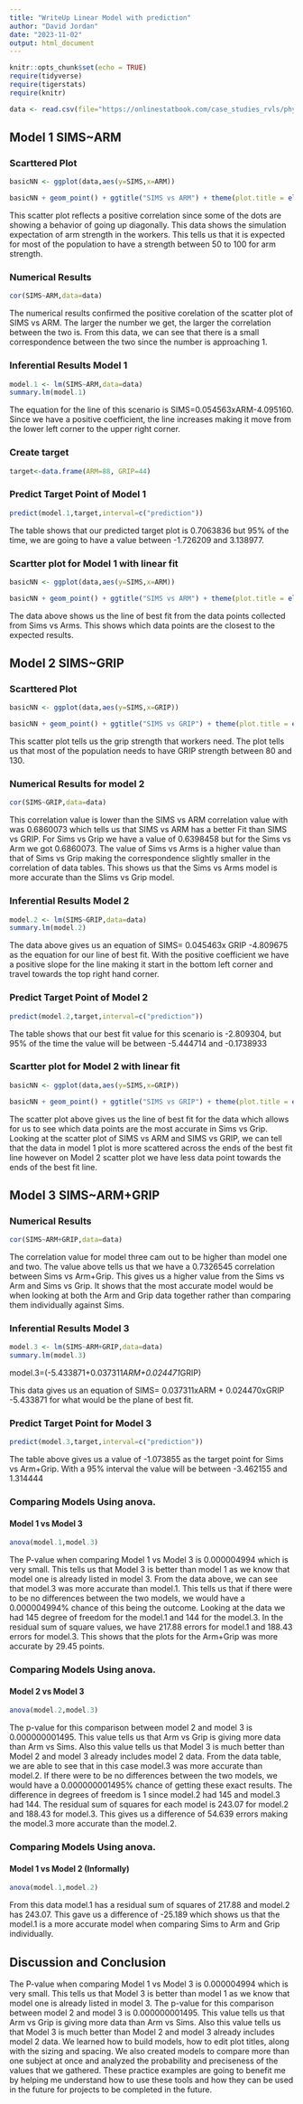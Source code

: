 ```yaml
---
title: "WriteUp Linear Model with prediction"
author: "David Jordan"
date: "2023-11-02"
output: html_document
---
```


```r
knitr::opts_chunk$set(echo = TRUE)
require(tidyverse)
require(tigerstats)
require(knitr)

data <- read.csv(file="https://onlinestatbook.com/case_studies_rvls/physical_strength/data.txt",sep="",header=TRUE)  
```

## Model 1 SIMS~ARM
### Scarttered Plot

```r
basicNN <- ggplot(data,aes(y=SIMS,x=ARM))

```

```r
basicNN + geom_point() + ggtitle("SIMS vs ARM") + theme(plot.title = element_text(hjust = 0.5, size = 20))
```

This scatter plot reflects a positive correlation since some of the dots are showing a behavior of going up diagonally. This data shows the simulation expectation of arm strength in the workers. This tells us that it is expected for most of the population to have a strength between 50 to 100 for arm strength. 

### Numerical Results

```r
cor(SIMS~ARM,data=data)
```

The numerical results confirmed the positive corelation of the scatter plot of SIMS vs ARM.
The larger the number we get, the larger the correlation between the two is. From this data, we can see that there is a small correspondence between the two since the number is approaching 1. 

### Inferential Results Model 1

```r
model.1 <- lm(SIMS~ARM,data=data)
summary.lm(model.1)
```

The equation for the line of this scenario is SIMS=0.054563xARM-4.095160. Since we have a positive coefficient, the line increases making it move from the lower left corner to the upper right corner.

### Create target

```r
target<-data.frame(ARM=88, GRIP=44)
```

### Predict Target Point of Model 1

```r
predict(model.1,target,interval=c("prediction"))
```

The table shows that our predicted target plot is 0.7063836 but 95% of the time, we are going to have a value between -1.726209 and 3.138977. 

### Scartter plot for Model 1 with linear fit

```r
basicNN <- ggplot(data,aes(y=SIMS,x=ARM))

```

```r
basicNN + geom_point() + ggtitle("SIMS vs ARM") + theme(plot.title = element_text(hjust = 0.5, size = 20)) + geom_smooth(method=lm)

```

The data above shows us the line of best fit from the data points collected from Sims vs Arms. This shows which data points are the closest to the expected results. 

## Model 2 SIMS~GRIP
### Scarttered Plot



```r
basicNN <- ggplot(data,aes(y=SIMS,x=GRIP))

```

```r
basicNN + geom_point() + ggtitle("SIMS vs GRIP") + theme(plot.title = element_text(hjust = 0.5, size = 20))
```

This scatter plot tells us the grip strength that workers need. The  plot tells us that most of the population needs to have GRIP strength between 80 and 130.  

### Numerical Results for model 2

```r
cor(SIMS~GRIP,data=data)
```

This correlation value is lower than the SIMS vs ARM correlation value with was 0.6860073 which tells us that SIMS vs ARM has a better Fit than SIMS vs GRIP.
For Sims vs Grip we have a value of 0.6398458 but for the Sims vs Arm we got 0.6860073. The value of Sims vs Arms is a higher value than that of Sims vs Grip making the correspondence slightly smaller in the correlation of data tables. This shows us that the Sims vs Arms model is more accurate than the Slims vs Grip model.

### Inferential Results Model 2

```r
model.2 <- lm(SIMS~GRIP,data=data)
summary.lm(model.2)
```

The data above gives us an equation of SIMS= 0.045463x GRIP -4.809675 as the equation for our line of best fit. With the positive coefficient we have a positive slope for the line making it start in the bottom left corner and travel towards the top right hand corner. 

### Predict Target Point of Model 2

```r
predict(model.2,target,interval=c("prediction"))
```

The table shows that our best fit value for this scenario is -2.809304, but 95% of the time the value will be between -5.444714 and -0.1738933 

### Scartter plot for Model 2 with linear fit

```r
basicNN <- ggplot(data,aes(y=SIMS,x=GRIP))

```

```r
basicNN + geom_point() + ggtitle("SIMS vs GRIP") + theme(plot.title = element_text(hjust = 0.5, size = 20)) + geom_smooth(method=lm)
```

The scatter plot above gives us the line of best fit for the data which allows for us to see which data points are the most accurate in Sims vs Grip. 
Looking at the scatter plot of SIMS vs ARM and SIMS vs GRIP, we can tell that the data in model 1 plot is more scattered across the ends of the best fit line however on Model 2 scatter plot we have less data point towards the ends of the best fit line.

## Model 3 SIMS~ARM+GRIP
### Numerical Results

```r
cor(SIMS~ARM+GRIP,data=data)
```

The correlation value for model three cam out to be higher than model one and two. 
The value above tells us that we have a 0.7326545 correlation between Sims vs Arm+Grip. This gives us a higher value from the Sims vs Arm and Sims vs Grip. It shows that the most accurate model would be when looking at both the Arm and Grip data together rather than comparing them individually against Sims.

### Inferential Results Model 3

```r
model.3 <- lm(SIMS~ARM+GRIP,data=data)
summary.lm(model.3)
```

model.3=(-5.433871+0.037311*ARM+0.024471*GRIP)

This data gives us an equation of SIMS= 0.037311xARM + 0.024470xGRIP -5.433871 for what would be the plane of best fit. 

### Predict Target Point for Model 3

```r
predict(model.3,target,interval=c("prediction"))

```


The table above gives us a value of -1.073855 as the target point for Sims vs Arm+Grip. With a 95% interval the value will be between -3.462155 and 1.314444 

### Comparing Models Using anova.
#### Model 1 vs Model 3

```r
anova(model.1,model.3)
```


The P-value when comparing Model 1 vs Model 3 is 0.000004994 which is very small. This tells us that Model 3 is better than model 1 as we know that model one is already listed in model 3.
From the data above, we can see that model.3 was more accurate than model.1. This tells us that if there were to be no differences between the two models, we would have a 0.000004994% chance of this being the outcome. Looking at the data we had 145 degree of freedom for the model.1 and 144 for the model.3. In the residual sum of square values, we have 217.88 errors for model.1 and 188.43 errors for model.3. This shows that the plots for the Arm+Grip was more accurate by 29.45 points.  

### Comparing Models Using anova.
#### Model 2 vs Model 3

```r
anova(model.2,model.3)
```



The p-value for this comparison between model 2 and model 3 is 0.000000001495. This value tells us that Arm vs Grip is giving more data than Arm vs Sims. Also this value tells us that Model 3 is much better than Model 2 and model 3 already includes model 2 data. 
From the data table, we are able to see that in this case model.3 was more accurate than model.2. If there were to be no differences between the two models, we would have a 0.000000001495% chance of getting these exact results. The difference in degrees of freedom is 1 since model.2 had 145 and model.3 had 144. The residual sum of squares for each model is 243.07 for model.2 and 188.43 for model.3. This gives us a difference of 54.639 errors making the model.3 more accurate than the model.2.   

### Comparing Models Using anova.
#### Model 1 vs Model 2 (Informally)


```r
anova(model.1,model.2)
```


From this data model.1 has a residual sum of squares of 217.88 and model.2 has 243.07. This gave us a difference of -25.189 which shows us that the model.1 is a more accurate model when comparing Sims to Arm and Grip individually.

## Discussion and Conclusion
The P-value when comparing Model 1 vs Model 3 is 0.000004994 which is very small. This tells us that Model 3 is better than model 1 as we know that model one is already listed in model 3. The p-value for this comparison between model 2 and model 3 is 0.000000001495. This value tells us that Arm vs Grip is giving more data than Arm vs Sims. Also this value tells us that Model 3 is much better than Model 2 and model 3 already includes model 2 data. 
We learned how to build models, how to edit plot titles, along with the sizing and spacing. We also created models to compare more than one subject at once and analyzed the probability and preciseness of the values that we gathered. These practice examples are going to benefit me by helping me understand how to use these tools and how they can be used in the future for projects to be completed in the future.  